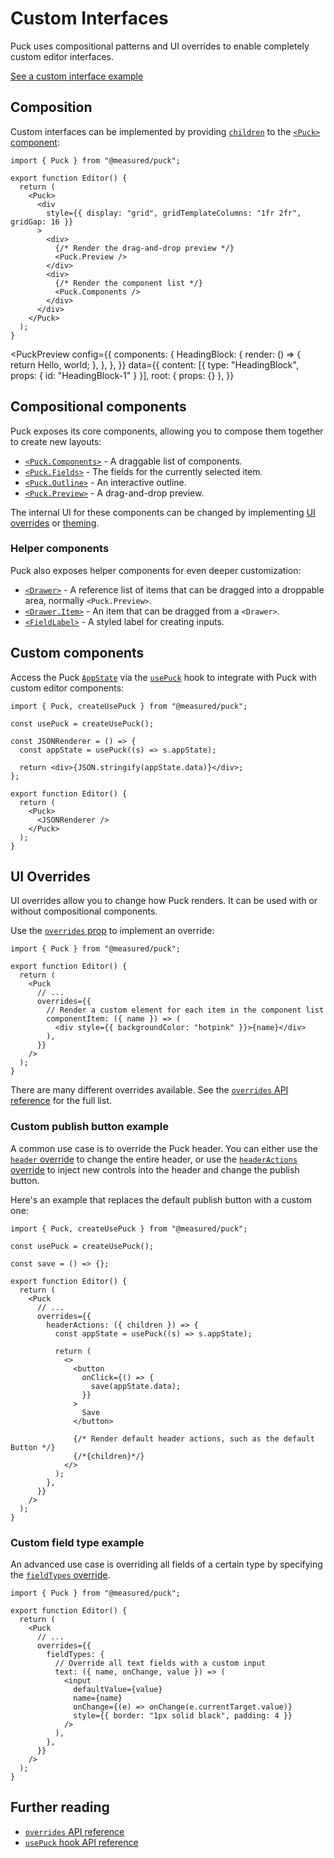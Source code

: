 
# Custom Interfaces

Puck uses compositional patterns and UI overrides to enable completely custom editor interfaces.

[See a custom interface example](https://demo.puckeditor.com/custom-ui/edit/)

## Composition

Custom interfaces can be implemented by providing [`children`](/docs/api-reference/components/puck#children) to the [`<Puck>` component](/docs/api-reference/components/puck):

```tsx showLineNumbers copy
import { Puck } from "@measured/puck";

export function Editor() {
  return (
    <Puck>
      <div
        style={{ display: "grid", gridTemplateColumns: "1fr 2fr", gridGap: 16 }}
      >
        <div>
          {/* Render the drag-and-drop preview */}
          <Puck.Preview />
        </div>
        <div>
          {/* Render the component list */}
          <Puck.Components />
        </div>
      </div>
    </Puck>
  );
}
```

<PuckPreview
  config={{
    components: {
      HeadingBlock: {
        render: () => {
          return <span>Hello, world</span>;
        },
      },
    },
  }}
  data={{
    content: [{ type: "HeadingBlock", props: { id: "HeadingBlock-1" } }],
    root: { props: {} },
  }}
>
  <div style={{ display: "grid", gridTemplateColumns: "1fr 2fr", gridGap: 16 }}>
    <div>
      <Puck.Components />
    </div>
    <div>
      <Puck.Preview />
    </div>
  </div>
</PuckPreview>

## Compositional components

Puck exposes its core components, allowing you to compose them together to create new layouts:

- [`<Puck.Components>`](/docs/api-reference/components/puck-components) - A draggable list of components.
- [`<Puck.Fields>`](/docs/api-reference/components/puck-fields) - The fields for the currently selected item.
- [`<Puck.Outline>`](/docs/api-reference/components/puck-outline) - An interactive outline.
- [`<Puck.Preview>`](/docs/api-reference/components/puck-preview) - A drag-and-drop preview.

The internal UI for these components can be changed by implementing [UI overrides](#ui-overrides) or [theming](theming).

### Helper components

Puck also exposes helper components for even deeper customization:

- [`<Drawer>`](/docs/api-reference/components/drawer) - A reference list of items that can be dragged into a droppable area, normally `<Puck.Preview>`.
- [`<Drawer.Item>`](/docs/api-reference/components/drawer-item) - An item that can be dragged from a `<Drawer>`.
- [`<FieldLabel>`](/docs/api-reference/components/field-label) - A styled label for creating inputs.

## Custom components

Access the Puck [`AppState`](/docs/api-reference/data-model/app-state) via the [`usePuck`](/docs/api-reference/functions/use-puck) hook to integrate with Puck with custom editor components:

```tsx showLineNumbers copy /usePuck/1 {3-7, 12}
import { Puck, createUsePuck } from "@measured/puck";

const usePuck = createUsePuck();

const JSONRenderer = () => {
  const appState = usePuck((s) => s.appState);

  return <div>{JSON.stringify(appState.data)}</div>;
};

export function Editor() {
  return (
    <Puck>
      <JSONRenderer />
    </Puck>
  );
}
```

## UI Overrides

UI overrides allow you to change how Puck renders. It can be used with or without compositional components.

Use the [`overrides` prop](/docs/api-reference/components/puck#overrides) to implement an override:

```tsx showLineNumbers copy {7-12}
import { Puck } from "@measured/puck";

export function Editor() {
  return (
    <Puck
      // ...
      overrides={{
        // Render a custom element for each item in the component list
        componentItem: ({ name }) => (
          <div style={{ backgroundColor: "hotpink" }}>{name}</div>
        ),
      }}
    />
  );
}
```

There are many different overrides available. See the [`overrides` API reference](/docs/api-reference/overrides) for the full list.

### Custom publish button example

A common use case is to override the Puck header. You can either use the [`header` override](/docs/api-reference/overrides/header) to change the entire header, or use the [`headerActions` override](/docs/api-reference/overrides/header-actions) to inject new controls into the header and change the publish button.

Here's an example that replaces the default publish button with a custom one:

```tsx showLineNumbers copy {10-26}
import { Puck, createUsePuck } from "@measured/puck";

const usePuck = createUsePuck();

const save = () => {};

export function Editor() {
  return (
    <Puck
      // ...
      overrides={{
        headerActions: ({ children }) => {
          const appState = usePuck((s) => s.appState);

          return (
            <>
              <button
                onClick={() => {
                  save(appState.data);
                }}
              >
                Save
              </button>

              {/* Render default header actions, such as the default Button */}
              {/*{children}*/}
            </>
          );
        },
      }}
    />
  );
}
```

### Custom field type example

An advanced use case is overriding all fields of a certain type by specifying the [`fieldTypes` override](/docs/api-reference/overrides/field-types).

```tsx showLineNumbers copy {8-18}
import { Puck } from "@measured/puck";

export function Editor() {
  return (
    <Puck
      // ...
      overrides={{
        fieldTypes: {
          // Override all text fields with a custom input
          text: ({ name, onChange, value }) => (
            <input
              defaultValue={value}
              name={name}
              onChange={(e) => onChange(e.currentTarget.value)}
              style={{ border: "1px solid black", padding: 4 }}
            />
          ),
        },
      }}
    />
  );
}
```

## Further reading

- [`overrides` API reference](/docs/api-reference/overrides)
- [`usePuck` hook API reference](/docs/api-reference/functions/use-puck)
